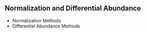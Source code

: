 ## Normalization and Differential Abundance

* Normalization Methods
* Differential Abundance Methods
